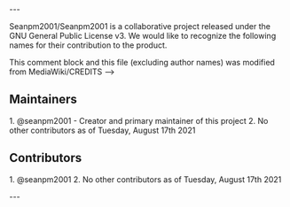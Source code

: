 
---

{{int:version-credits-summary}}
Seanpm2001/Seanpm2001 is a collaborative project released under the GNU General Public License v3. We would like to recognize the following names for their contribution to the product.

This comment block and this file (excluding author names) was modified from MediaWiki/CREDITS -->

== Maintainers ==
<!-- BEGIN MAINTAINERS LIST !-->

1. @seanpm2001 - Creator and primary maintainer of this project
2. No other contributors as of Tuesday, August 17th 2021

== Contributors ==
<!-- BEGIN CONTRIBUTOR LIST -->
1. @seanpm2001
2. No other contributors as of Tuesday, August 17th 2021

---
